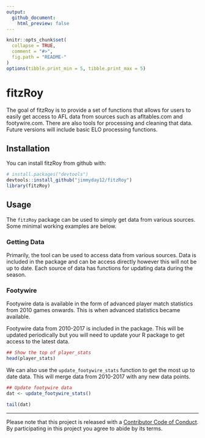 ```yaml
---
output:
  github_document:
    html_preview: false
---
```


<!-- README.md is generated from README.Rmd. Please edit that file -->

```r
knitr::opts_chunk$set(
  collapse = TRUE,
  comment = "#>",
  fig.path = "README-"
)
options(tibble.print_min = 5, tibble.print_max = 5)
```

<!-- README.md is generated from README.Rmd. Please edit that file -->

# fitzRoy

The goal of fitzRoy is to provide a set of functions that allows for users to easily get access to AFL data from sources such as afltables.com and footywire.com. There are also tools for processing and cleaning that data. Future versions will include basic ELO processing functions. 

## Installation

You can install fitzRoy from github with:

```r
# install.packages("devtools")
devtools::install_github("jimmyday12/fitzRoy")
library(fitzRoy)
```

## Usage

The `fitzRoy` package can be used to simply get data from various sources. Some minimal working examples are below.

### Getting Data

Primarily, the tool can be used to access data from various sources. Data is included in the package and can be access directly however this will not be up to date. Each source of data has functions for updating data during the season. 


### Footywire
Footywire data is available in the form of advanced player match statistics from 2010 games onwards. This is when advanced statistics became available.

Footywire data from 2010-2017 is included in the package. This will be updated periodically but you will need to update your R package to get access to the latest data.

```r
## Show the top of player_stats
head(player_stats)
```

We can also use the `update_footywire_stats` function to get the most up to date data. This will merge data from 2010-2017 with any new data points. 

```r
## Update footywire data
dat <- update_footywire_stats()

tail(dat)
```




---
Please note that this project is released with a [Contributor Code of Conduct](CONDUCT.md).
By participating in this project you agree to abide by its terms.
